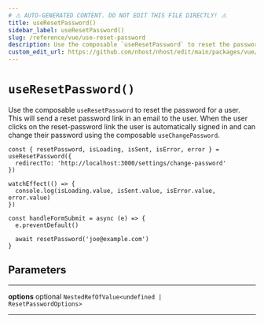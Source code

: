 ```yaml
---
# ⚠️ AUTO-GENERATED CONTENT. DO NOT EDIT THIS FILE DIRECTLY! ⚠️
title: useResetPassword()
sidebar_label: useResetPassword()
slug: /reference/vue/use-reset-password
description: Use the composable `useResetPassword` to reset the password for a user. This will send a reset password link in an email to the user. When the user clicks on the reset-password link the user is automatically signed in and can change their password using the composable `useChangePassword`.
custom_edit_url: https://github.com/nhost/nhost/edit/main/packages/vue/src/useResetPassword.ts#L41
---
```


# `useResetPassword()`

Use the composable `useResetPassword` to reset the password for a user. This will send a reset password link in an email to the user. When the user clicks on the reset-password link the user is automatically signed in and can change their password using the composable `useChangePassword`.

```tsx
const { resetPassword, isLoading, isSent, isError, error } = useResetPassword({
  redirectTo: 'http://localhost:3000/settings/change-password'
})

watchEffect(() => {
  console.log(isLoading.value, isSent.value, isError.value, error.value)
})

const handleFormSubmit = async (e) => {
  e.preventDefault()

  await resetPassword('joe@example.com')
}
```

## Parameters

---

**<span className="parameter-name">options</span>** <span className="optional-status">optional</span> <code>NestedRefOfValue&lt;undefined &#124; ResetPasswordOptions&gt;</code>

---

